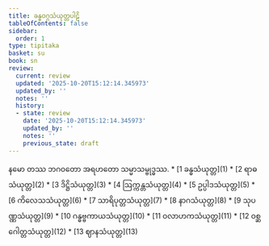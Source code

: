 ```yaml
---
title: ခန္ဓဝဂ္ဂသံယုတ္တပါဠိ
tableOfContents: false
sidebar:
  order: 1
type: tipitaka
basket: su
book: sn
review:
  current: review
  updated: '2025-10-20T15:12:14.345973'
  updated_by: ''
  notes: ''
  history:
  - state: review
    date: '2025-10-20T15:12:14.345973'
    updated_by: ''
    notes: ''
    previous_state: draft
---
```


<Paragraph number="1" type="center" book="sn">
နမော တဿ ဘဂဝတော အရဟတော သမ္မာသမ္ဗုဒ္ဓဿ.

<ReviewStatus review={frontmatter.review} showDetails={true} />

<HypothesisAnnotation frontmatter={frontmatter} />


</Paragraph>

<TableOfContents book="sn">
* [1 ခန္ဓသံယုတ္တ](1)
* [2 ရာဓသံယုတ္တ](2)
* [3 ဒိဋ္ဌိသံယုတ္တ](3)
* [4 ဩက္ကန္တသံယုတ္တ](4)
* [5 ဥပ္ပါဒသံယုတ္တ](5)
* [6 ကိလေသသံယုတ္တ](6)
* [7 သာရိပုတ္တသံယုတ္တ](7)
* [8 နာဂသံယုတ္တ](8)
* [9 သုပဏ္ဏသံယုတ္တ](9)
* [10 ဂန္ဓဗ္ဗကာယသံယုတ္တ](10)
* [11 ဝလာဟကသံယုတ္တ](11)
* [12 ဝစ္ဆဂေါတ္တသံယုတ္တ](12)
* [13 ဈာနသံယုတ္တ](13)
</TableOfContents>